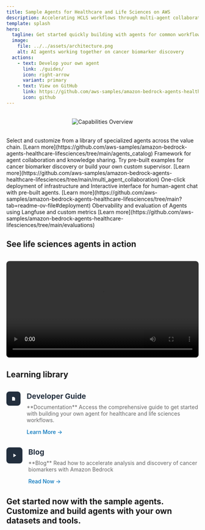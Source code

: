 ```yaml
---
title: Sample Agents for Healthcare and Life Sciences on AWS
description: Accelerating HCLS workflows through multi-agent collaboration with Amazon Bedrock
template: splash
hero:
  tagline: Get started quickly building with agents for common workflows across drug research, clinical trials, and commercialization
  image:
    file: ../../assets/architecture.png
    alt: AI agents working together on cancer biomarker discovery
  actions:
    - text: Develop your own agent
      link: ./guides/
      icon: right-arrow
      variant: primary
    - text: View on GitHub
      link: https://github.com/aws-samples/amazon-bedrock-agents-healthcare-lifesciences/tree/main
      icon: github
---
```


<div style="text-align: center; margin: 2rem 0;">
  <Image 
    src={HCLSagents} 
    alt="Capabilities Overview" 
    width={1200}
    height={600}
    style="max-width: 100%;"
  />
</div>
<CardGrid> 
 <Card title="Agents Catalog" icon="puzzle"> Select and customize from a library of specialized agents across the value chain. [Learn more](https://github.com/aws-samples/amazon-bedrock-agents-healthcare-lifesciences/tree/main/agents_catalog) </Card> 
 <Card title="Multi-agent Collaboration" icon="setting"> Framework for agent collaboration and knowledge sharing. Try pre-built examples for cancer biomarker discovery or build your own custom supervisor. [Learn more](https://github.com/aws-samples/amazon-bedrock-agents-healthcare-lifesciences/tree/main/multi_agent_collaboration) </Card> 
 <Card title="Deployment" icon="laptop"> One-click deployment of infrastructure and Interactive interface for human-agent chat with pre-built agents. [Learn more](https://github.com/aws-samples/amazon-bedrock-agents-healthcare-lifesciences/tree/main?tab=readme-ov-file#deployment) </Card> 
 <Card title="Evaluations" icon="check"> Obervability and evaluation of Agents using Langfuse and custom metrics [Learn more](https://github.com/aws-samples/amazon-bedrock-agents-healthcare-lifesciences/tree/main/evaluations) </Card> 
</CardGrid>

## See life sciences agents in action 
<div style="text-align: center; margin: 2rem 0;">
  <video 
    controls 
    width="800" 
    style="max-width: 100%; border-radius: 8px;"
  >
    <source src="https://d2dnsxs0d2upyb.cloudfront.net/agents-demo/biomarkers_agents_demo_new_ux.mp4" type="video/mp4" />
    Your browser does not support the video tag.
  </video>
</div>

## Learning library

<div style="display: grid; grid-template-columns: repeat(auto-fit, minmax(300px, 1fr)); gap: 2rem; margin: 2rem 0;">
  <div style={{
    background: '#f8f9fa',
    borderRadius: '12px',
    padding: '2rem',
    border: '1px solid #e9ecef',
    transition: 'transform 0.2s, box-shadow 0.2s',
    ':hover': {
      transform: 'translateY(-4px)',
      boxShadow: '0 4px 12px rgba(0,0,0,0.1)'
    }
  }}>
    <div style="display: flex; align-items: start; gap: 1rem;">
      <div style="background: #232f3e; padding: 0.8rem; border-radius: 8px;">
        <svg width="24" height="24" viewBox="0 0 24 24" fill="white">
          <path d="M14 2H6C4.9 2 4 2.9 4 4V20C4 21.1 4.9 22 6 22H18C19.1 22 20 21.1 20 20V8L14 2Z"/>
        </svg>
      </div>
      <div>
        <h3 style="margin: 0; color: #232f3e; font-size: 1.2rem;">Developer Guide</h3>
        <p style="margin-top: 0.5rem; color: #666;">
          **Documentation**  
          Access the comprehensive guide to get started with building your own agent for healthcare and life sciences workflows.
        </p>
        <a href="https://aws-samples.github.io/amazon-bedrock-agents-healthcare-lifesciences/guides/" 
           style="color: #0073bb; text-decoration: none; font-weight: 500;">
          Learn More →
        </a>
      </div>
    </div>
  </div>

  <div style={{
    background: '#f8f9fa',
    borderRadius: '12px',
    padding: '2rem',
    border: '1px solid #e9ecef',
    transition: 'transform 0.2s, box-shadow 0.2s',
    ':hover': {
      transform: 'translateY(-4px)',
      boxShadow: '0 4px 12px rgba(0,0,0,0.1)'
    }
  }}>
    <div style="display: flex; align-items: start; gap: 1rem;">
      <div style="background: #232f3e; padding: 0.8rem; border-radius: 8px;">
        <svg width="24" height="24" viewBox="0 0 24 24" fill="white">
          <path d="M8 5V19L19 12L8 5Z"/>
        </svg>
      </div>
      <div>
        <h3 style="margin: 0; color: #232f3e; font-size: 1.2rem;">Blog</h3>
        <p style="margin-top: 0.5rem; color: #666;">
          **Blog**  
          Read how to accelerate analysis and discovery of cancer biomarkers with Amazon Bedrock
        </p>
        <a href="https://aws.amazon.com/blogs/machine-learning/accelerate-analysis-and-discovery-of-cancer-biomarkers-with-amazon-bedrock-agents/" 
           style="color: #0073bb; text-decoration: none; font-weight: 500;">
          Read Now →
        </a>
      </div>
    </div>
  </div>
</div>


## Get started now with the sample agents. Customize and build agents with your own datasets and tools. 

